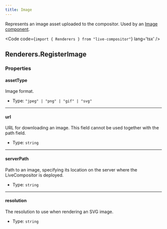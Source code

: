```yaml
---
title: Image
---
```


Represents an image asset uploaded to the compositor. Used by an [Image component]().

<Code code={`import { Renderers } from "live-compositor"`} lang='tsx' />

## Renderers.RegisterImage

### Properties

#### assetType
Image format.

- Type: `"jpeg" | "png" | "gif" | "svg"`

---

#### url
URL for downloading an image. This field cannot be used together with the path field.

- Type: `string`

---

#### serverPath
Path to an image, specifying its location on the server where the LiveCompositor is deployed.

- Type: `string`

---

#### resolution
The resolution to use when rendering an SVG image.

- Type: `string`
